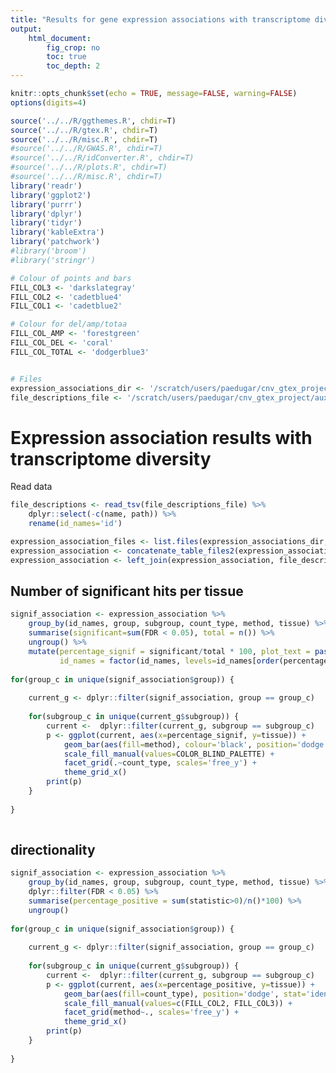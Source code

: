 ```yaml
---
title: "Results for gene expression associations with transcriptome diversity in all datasets"
output:
    html_document:
        fig_crop: no
        toc: true
        toc_depth: 2
---
```


```r
knitr::opts_chunk$set(echo = TRUE, message=FALSE, warning=FALSE)
options(digits=4)
```

```r
source('../../R/ggthemes.R', chdir=T)
source('../../R/gtex.R', chdir=T)
source('../../R/misc.R', chdir=T)
#source('../../R/GWAS.R', chdir=T)
#source('../../R/idConverter.R', chdir=T)
#source('../../R/plots.R', chdir=T)
#source('../../R/misc.R', chdir=T)
library('readr')
library('ggplot2')
library('purrr')
library('dplyr')
library('tidyr')
library('kableExtra')
library('patchwork')
#library('broom')
#library('stringr')
```

```r
# Colour of points and bars
FILL_COL3 <- 'darkslategray'
FILL_COL2 <- 'cadetblue4'
FILL_COL1 <- 'cadetblue2'

# Colour for del/amp/totaa
FILL_COL_AMP <- 'forestgreen'
FILL_COL_DEL <- 'coral'
FILL_COL_TOTAL <- 'dodgerblue3'


# Files
expression_associations_dir <- '/scratch/users/paedugar/cnv_gtex_project/transcriptome_diversity_other_datasets/expression_associations/'
file_descriptions_file <- '/scratch/users/paedugar/cnv_gtex_project/auxiliary_files/expression_datasets.txt'
```


# Expression association results with transcriptome diversity

Read data
```r
file_descriptions <- read_tsv(file_descriptions_file) %>%
    dplyr::select(-c(name, path)) %>%
    rename(id_names='id')

expression_association_files <- list.files(expression_associations_dir, recursive=T, full=T, pattern='.txt$')
expression_association <- concatenate_table_files2(expression_association_files, id_names=basename(gsub('.txt', '',expression_association_files)))
expression_association <- left_join(expression_association, file_descriptions)
```


## Number of significant hits per tissue
```r
signif_association <- expression_association %>%
    group_by(id_names, group, subgroup, count_type, method, tissue) %>%
    summarise(significant=sum(FDR < 0.05), total = n()) %>%
    ungroup() %>%
    mutate(percentage_signif = significant/total * 100, plot_text = paste(significant, '/', total), dummy='a',
           id_names = factor(id_names, levels=id_names[order(percentage_signif)]))
    
for(group_c in unique(signif_association$group)) {
    
    current_g <- dplyr::filter(signif_association, group == group_c) 
    
    for(subgroup_c in unique(current_g$subgroup)) {
        current <-  dplyr::filter(current_g, subgroup == subgroup_c)
        p <- ggplot(current, aes(x=percentage_signif, y=tissue)) +
            geom_bar(aes(fill=method), colour='black', position='dodge', stat='identity') +
            scale_fill_manual(values=COLOR_BLIND_PALETTE) +
            facet_grid(.~count_type, scales='free_y') +
            theme_grid_x()
        print(p)
    }
    
}
    
```

## directionality
```r
signif_association <- expression_association %>%
    group_by(id_names, group, subgroup, count_type, method, tissue) %>%
    dplyr::filter(FDR < 0.05) %>%
    summarise(percentage_positive = sum(statistic>0)/n()*100) %>%
    ungroup() 
    
for(group_c in unique(signif_association$group)) {
    
    current_g <- dplyr::filter(signif_association, group == group_c) 
    
    for(subgroup_c in unique(current_g$subgroup)) {
        current <-  dplyr::filter(current_g, subgroup == subgroup_c)
        p <- ggplot(current, aes(x=percentage_positive, y=tissue)) +
            geom_bar(aes(fill=count_type), position='dodge', stat='identity') +
            scale_fill_manual(values=c(FILL_COL2, FILL_COL3)) +
            facet_grid(method~., scales='free_y') +
            theme_grid_x()
        print(p)
    }
    
}
    
```
